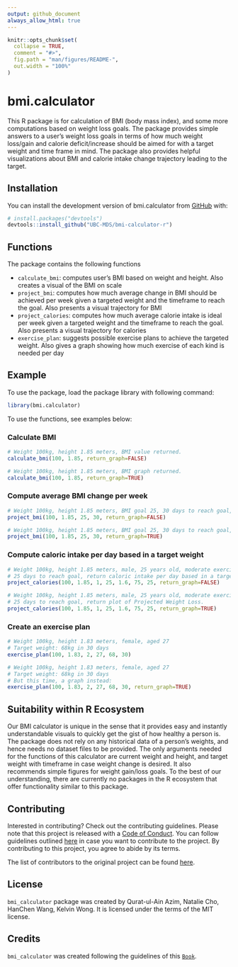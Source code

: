```yaml
---
output: github_document
always_allow_html: true
---
```


<!-- README.md is generated from README.Rmd. Please edit that file -->

```r
knitr::opts_chunk$set(
  collapse = TRUE,
  comment = "#>",
  fig.path = "man/figures/README-",
  out.width = "100%"
)
```

# bmi.calculator

<!-- badges: start -->

<!-- badges: end -->

This R package is for calculation of BMI (body mass index), and some more computations based on weight loss goals. The package provides simple answers to a user's weight loss goals in terms of how much weight loss/gain and calorie deficit/increase should be aimed for with a target weight and time frame in mind. The package also provides helpful visualizations about BMI and calorie intake change trajectory leading to the target.

## Installation

You can install the development version of bmi.calculator from [GitHub](https://github.com/) with:

``` r
# install.packages("devtools")
devtools::install_github("UBC-MDS/bmi-calculator-r")
```

## Functions

The package contains the following functions

-   `calculate_bmi`: computes user's BMI based on weight and height. Also creates a visual of the BMI on scale
-   `project_bmi`: computes how much average change in BMI should be achieved per week given a targeted weight and the timeframe to reach the goal. Also presents a visual trajectory for BMI
-   `project_calories`: computes how much average calorie intake is ideal per week given a targeted weight and the timeframe to reach the goal. Also presents a visual trajectory for calories
-   `exercise_plan`: suggests possible exercise plans to achieve the targeted weight. Also gives a graph showing how much exercise of each kind is needed per day

## Example

To use the package, load the package library with following command:

```r
library(bmi.calculator)
```

To use the functions, see examples below:

### Calculate BMI

```r
# Weight 100kg, height 1.85 meters, BMI value returned.
calculate_bmi(100, 1.85, return_graph=FALSE)

# Weight 100kg, height 1.85 meters, BMI graph returned.
calculate_bmi(100, 1.85, return_graph=TRUE)
```

### Compute average BMI change per week

```r
# Weight 100kg, height 1.85 meters, BMI goal 25, 30 days to reach goal, return average BMI change per week. 
project_bmi(100, 1.85, 25, 30, return_graph=FALSE)

# Weight 100kg, height 1.85 meters, BMI goal 25, 30 days to reach goal, return plot of Projected BMI trajectory. 
project_bmi(100, 1.85, 25, 30, return_graph=TRUE)
```

### Compute caloric intake per day based in a target weight

```r
# Weight 100kg, height 1.85 meters, male, 25 years old, moderate exercise 3-5 times a week, ideal weight 75kg, 
# 25 days to reach goal, return caloric intake per day based in a target weight. 
project_calories(100, 1.85, 1, 25, 1.6, 75, 25, return_graph=FALSE)

# Weight 100kg, height 1.85 meters, male, 25 years old, moderate exercise 3-5 times a week, ideal weight 75kg, 
# 25 days to reach goal, return plot of Projected Weight Loss. 
project_calories(100, 1.85, 1, 25, 1.6, 75, 25, return_graph=TRUE)
```

### Create an exercise plan

```r
# Weight 100kg, height 1.83 meters, female, aged 27
# Target weight: 68kg in 30 days
exercise_plan(100, 1.83, 2, 27, 68, 30)

# Weight 100kg, height 1.83 meters, female, aged 27
# Target weight: 68kg in 30 days
# But this time, a graph instead:
exercise_plan(100, 1.83, 2, 27, 68, 30, return_graph=TRUE)
```

## Suitability within R Ecosystem

Our BMI calculator is unique in the sense that it provides easy and instantly understandable visuals to quickly get the gist of how healthy a person is. The package does not rely on any historical data of a person's weights, and hence needs no dataset files to be provided. The only arguments needed for the functions of this calculator are current weight and height, and target weight with timeframe in case weight change is desired. It also recommends simple figures for weight gain/loss goals. To the best of our understanding, there are currently no packages in the R ecosystem that offer functionality similar to this package.

## Contributing

Interested in contributing? Check out the contributing guidelines. Please note that this project is released with a [Code of Conduct](https://github.com/UBC-MDS/bmi-calculator-r/blob/master/CODE_OF_CONDUCT.md). You can follow guidelines outlined [here](https://github.com/UBC-MDS/bmi-calculator-r/blob/master/.github/CONTRIBUTING.md) in case you want to contribute to the project. By contributing to this project, you agree to abide by its terms.

The list of contributors to the original project can be found [here](https://github.com/UBC-MDS/bmi-calculator-r/blob/master/.github/CONTRIBUTORS.md).

## License

`bmi_calculator` package was created by Qurat-ul-Ain Azim, Natalie Cho, HanChen Wang, Kelvin Wong. It is licensed under the terms of the MIT license.

## Credits

`bmi_calculator` was created following the guidelines of this [`Book`](https://r-pkgs.org/whole-game.html).
